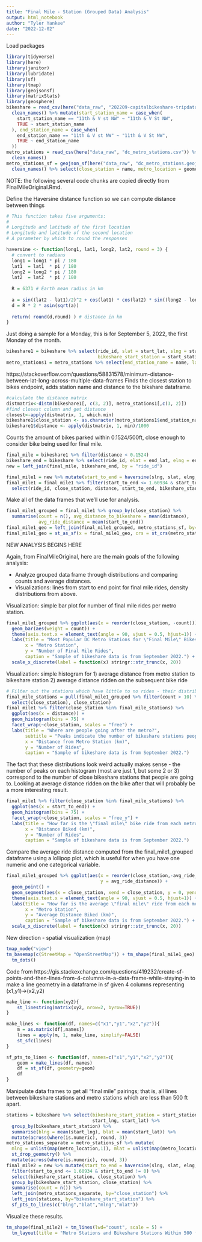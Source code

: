 ```yaml
---
title: "Final Mile - Station (Grouped Data) Analysis"
output: html_notebook
author: "Tyler Yankee"
date: "2022-12-02"
---
```


Load packages
```r
library(tidyverse)
library(here)
library(janitor)
library(lubridate)
library(sf)
library(tmap)
library(geojsonsf)
library(matrixStats)
library(geosphere)
bikeshare = read_csv(here("data_raw", "202209-capitalbikeshare-tripdata.zip")) %>%
  clean_names() %>% mutate(start_station_name = case_when(
    start_station_name == "11th & V st NW" ~ "11th & V St NW",
    TRUE ~ start_station_name
  ), end_station_name = case_when(
    end_station_name == "11th & V st NW" ~ "11th & V St NW",
    TRUE ~ end_station_name
  ))
metro_stations = read_csv(here("data_raw", "dc_metro_stations.csv")) %>%
  clean_names()
metro_stations_sf = geojson_sf(here("data_raw", "dc_metro_stations.geojson")) %>%
  clean_names() %>% select(close_station = name, metro_location = geometry)
```

NOTE: the following several code chunks are copied directly from FinalMileOriginal.Rmd.

Define the Haversine distance function so we can compute distance between things
```r
# This function takes five arguments:
# 
# Longitude and latitude of the first location
# Longitude and latitude of the second location
# A parameter by which to round the responses

haversine <- function(long1, lat1, long2, lat2, round = 3) {
  # convert to radians
  long1 = long1 * pi / 180
  lat1  = lat1  * pi / 180
  long2 = long2 * pi / 180
  lat2  = lat2  * pi / 180
  
  R = 6371 # Earth mean radius in km
  
  a = sin((lat2 - lat1)/2)^2 + cos(lat1) * cos(lat2) * sin((long2 - long1)/2)^2
  d = R * 2 * asin(sqrt(a))
  
  return( round(d,round) ) # distance in km
}
```

Just doing a sample for a Monday, this is for September 5, 2022, the first Monday of the month.
```r
bikeshare1 = bikeshare %>% select(ride_id, slat = start_lat, slng = start_lng,
                                  bikeshare_start_station = start_station_name) %>% na.omit() 
metro_stations1 = metro_stations %>% select(end_station_name = name, lat = y, lng = x) %>% na.omit()
```

https://stackoverflow.com/questions/58831578/minimum-distance-between-lat-long-across-multiple-data-frames
Finds the closest station to bikes endpoint, adds station name and distance to the bikshare dataframe.

```r
#calculate the distance matrix
distmatrix<-distm(bikeshare1[, c(3, 2)], metro_stations1[,c(3, 2)])
#find closest column and get distance
closest<-apply(distmatrix, 1, which.min)
bikeshare1$close_station <- as.character(metro_stations1$end_station_name[closest])
bikeshare1$distance <- apply(distmatrix, 1, min)/1000
```

Counts the amount of bikes parked within 0.1524/500ft, close enough to consider bike being used for final mile.
```r
final_mile = bikeshare1 %>% filter(distance < 0.1524) 
bikeshare_end = bikeshare %>% select(ride_id, elat = end_lat, elng = end_lng)
new = left_join(final_mile, bikeshare_end, by = "ride_id")
```

```r
final_mile1 = new %>% mutate(start_to_end = haversine(slng, slat, elng, elat))
final_mile1 = final_mile1 %>% filter(start_to_end <= 1.60934 & start_to_end != 0) %>%
  select(ride_id, close_station, distance, start_to_end, bikeshare_start_station)
```

Make all of the data frames that we'll use for analysis.
```r
final_mile1_grouped = final_mile1 %>% group_by(close_station) %>% 
  summarise(count = n(), avg_distance_to_bikeshare = mean(distance), 
            avg_ride_distance = mean(start_to_end))
final_mile1_geo = left_join(final_mile1_grouped, metro_stations_sf, by="close_station")
final_mile1_geo = st_as_sf(x = final_mile1_geo, crs = st_crs(metro_stations_sf))
```

NEW ANALYSIS BEGINS HERE

Again, from FinalMileOriginal, here are the main goals of the following analysis:

* Analyze grouped data frame through distributions and comparing counts and average distances.
* Visualizations: lines from start to end point for final mile rides, density distributions from above.

Visualization: simple bar plot for number of final mile rides per metro station.
```r
final_mile1_grouped %>% ggplot(aes(x = reorder(close_station, -count))) + 
  geom_bar(aes(weight = count)) +
  theme(axis.text.x = element_text(angle = 90, vjust = 0.5, hjust=1)) +
  labs(title = "Most Popular DC Metro Stations for \"Final Mile\" Bikeshare Rides", 
       x = "Metro Station", 
       y = "Number of Final Mile Rides",
       caption = "Sample of bikeshare data is from September 2022.") +
  scale_x_discrete(label = function(x) stringr::str_trunc(x, 20))
```

Visualization: simple histogram for 
1) average distance from metro station to bikeshare station 
2) average distance ridden on the subsequent bike ride
```r
# Filter out the stations which have little to no rides - their distributions are garbage
final_mile_stations = pull(final_mile1_grouped %>% filter(count > 10) %>%
  select(close_station), close_station)
final_mile1 %>% filter(close_station %in% final_mile_stations) %>% 
  ggplot(aes(x = distance)) + 
  geom_histogram(bins = 75) +
  facet_wrap(~close_station, scales = "free") +
  labs(title = "Where are people going after the metro?",
       subtitle = "Peaks indicate the number of bikeshare stations people are going to and how far away they are",
       x = "Distance from Metro Station (km)",
       y = "Number of Rides",
       caption = "Sample of bikeshare data is from September 2022.")
```

The fact that these distributions look weird actually makes sense - the number of peaks on each histogram (most are just 1, but some 2 or 3) correspond to the number of close bikeshare stations that people are going to. Looking at average distance ridden on the bike after that will probably be a more interesting result.

```r
final_mile1 %>% filter(close_station %in% final_mile_stations) %>% 
  ggplot(aes(x = start_to_end)) + 
  geom_histogram(bins = 75) +
  facet_wrap(~close_station, scales = "free_y") +
  labs(title = "How far is the \"final mile\" bike ride from each metro station?",
       x = "Distance Biked (km)",
       y = "Number of Rides",
       caption = "Sample of bikeshare data is from September 2022.")
```

Compare the average ride distance computed from the final_mile1_grouped dataframe using a lollipop plot, which is useful for when you have one numeric and one categorical variable.
```r
final_mile1_grouped %>% ggplot(aes(x = reorder(close_station,-avg_ride_distance), 
                                   y = avg_ride_distance)) +
  geom_point() +
  geom_segment(aes(x = close_station, xend = close_station, y = 0, yend = avg_ride_distance)) +
  theme(axis.text.x = element_text(angle = 90, vjust = 0.5, hjust=1)) +
  labs(title = "How far is the average \"final mile\" ride from each metro station?", 
       x = "Metro Station", 
       y = "Average Distance Biked (km)",
       caption = "Sample of bikeshare data is from September 2022.") +
  scale_x_discrete(label = function(x) stringr::str_trunc(x, 20))
```

New direction - spatial visualization (map)

```r
tmap_mode("view")
tm_basemap(c(StreetMap = "OpenStreetMap")) + tm_shape(final_mile1_geo) +
  tm_dots()
```

Code from https://gis.stackexchange.com/questions/419232/create-sf-points-and-then-lines-from-4-columns-in-a-data-frame-while-staying-in to make a line geometry in a dataframe in sf given 4 columns representing (x1,y1)->(x2,y2)
```r
make_line <- function(xy2){
    st_linestring(matrix(xy2, nrow=2, byrow=TRUE))
}

make_lines <- function(df, names=c("x1","y1","x2","y2")){
    m = as.matrix(df[,names])
    lines = apply(m, 1, make_line, simplify=FALSE)
    st_sfc(lines)
}

sf_pts_to_lines <- function(df, names=c("x1","y1","x2","y2")){
    geom = make_lines(df, names)
    df = st_sf(df, geometry=geom)
    df
}
```


Manipulate data frames to get all "final mile" pairings; that is, all lines between bikeshare stations and metro stations which are less than 500 ft apart.
```r
stations = bikeshare %>% select(bikeshare_start_station = start_station_name, 
                                start_lng, start_lat) %>%
  group_by(bikeshare_start_station) %>%
  summarise(blng = mean(start_lng), blat = mean(start_lat)) %>%
  mutate(across(where(is.numeric), round, 3))
metro_stations_separate = metro_stations_sf %>% mutate(
  mlng = unlist(map(metro_location,1)), mlat = unlist(map(metro_location,2))) %>% 
  st_drop_geometry() %>%
  mutate(across(where(is.numeric), round, 3))
final_mile2 = new %>% mutate(start_to_end = haversine(slng, slat, elng, elat)) %>%
  filter(start_to_end <= 1.60934 & start_to_end != 0) %>%
  select(bikeshare_start_station, close_station) %>%
  group_by(bikeshare_start_station, close_station) %>%
  summarise(count = n()) %>%
  left_join(metro_stations_separate, by="close_station") %>%
  left_join(stations, by="bikeshare_start_station") %>%
  sf_pts_to_lines(c("blng","blat","mlng","mlat"))
```

Visualize these results.
```r
tm_shape(final_mile2) + tm_lines(lwd="count", scale = 5) +
  tm_layout(title = "Metro Stations and Bikeshare Stations Within 500 ft of Each Other")
```


